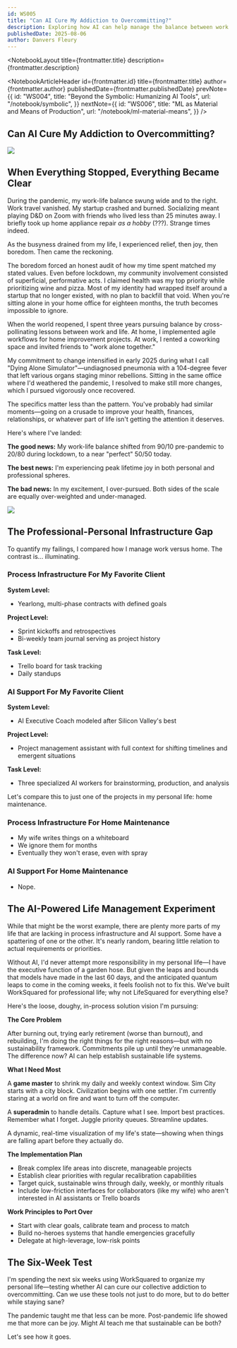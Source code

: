 ```yaml
---
id: WS005
title: "Can AI Cure My Addiction to Overcommitting?"
description: Exploring how AI can help manage the balance between work and life when you're overcommitted to both.
publishedDate: 2025-08-06
author: Danvers Fleury
---
```



<NotebookLayout 
  title={frontmatter.title}
  description={frontmatter.description}
>

<NotebookArticleHeader
  id={frontmatter.id}
  title={frontmatter.title}
  author={frontmatter.author}
  publishedDate={frontmatter.publishedDate}
  prevNote={{
    id: "WS004",
    title: "Beyond the Symbolic: Humanizing AI Tools",
    url: "/notebook/symbolic",
  }}
  nextNote={{
    id: "WS006",
    title: "ML as Material and Means of Production",
    url: "/notebook/ml-material-means",
  }}
/>

<article class="prose prose-li:my-0 [&_li_ul]:mt-0 prose-compact prose-blockquote:font-normal prose-ul:mt-0">

# Can AI Cure My Addiction to Overcommitting?

![](/images/articles/overcommitting/Not_so_balanced.jpg)

## When Everything Stopped, Everything Became Clear

During the pandemic, my work-life balance swung wide and to the right. Work travel vanished. My startup crashed and burned. Socializing meant playing D&D on Zoom with friends who lived less than 25 minutes away. I briefly took up home appliance repair _as a hobby_ (???). Strange times indeed.

As the busyness drained from my life, I experienced relief, then joy, then boredom. Then came the reckoning.

The boredom forced an honest audit of how my time spent matched my stated values. Even before lockdown, my community involvement consisted of superficial, performative acts. I claimed health was my top priority while prioritizing wine and pizza. Most of my identity had wrapped itself around a startup that no longer existed, with no plan to backfill that void. When you're sitting alone in your home office for eighteen months, the truth becomes impossible to ignore.

When the world reopened, I spent three years pursuing balance by cross-pollinating lessons between work and life. At home, I implemented agile workflows for home improvement projects. At work, I rented a coworking space and invited friends to "work alone together."

My commitment to change intensified in early 2025 during what I call "Dying Alone Simulator"—undiagnosed pneumonia with a 104-degree fever that left various organs staging minor rebellions. Sitting in the same office where I'd weathered the pandemic, I resolved to make still more changes, which I pursued vigorously once recovered.

The specifics matter less than the pattern. You've probably had similar moments—going on a crusade to improve your health, finances, relationships, or whatever part of life isn't getting the attention it deserves.

Here's where I've landed:

**The good news:** My work-life balance shifted from 90/10 pre-pandemic to 20/80 during lockdown, to a near "perfect" 50/50 today.

**The best news:** I'm experiencing peak lifetime joy in both personal and professional spheres.

**The bad news:** In my excitement, I over-pursued. Both sides of the scale are equally over-weighted and under-managed.

![](/images/articles/overcommitting/work-life-scales.jpg)

## The Professional-Personal Infrastructure Gap

To quantify my failings, I compared how I manage work versus home. The contrast is... illuminating.

### Process Infrastructure For My Favorite Client

**System Level:**

- Yearlong, multi-phase contracts with defined goals

**Project Level:**

- Sprint kickoffs and retrospectives
- Bi-weekly team journal serving as project history

**Task Level:**

- Trello board for task tracking
- Daily standups

### AI Support For My Favorite Client

**System Level:**

- AI Executive Coach modeled after Silicon Valley's best

**Project Level:**

- Project management assistant with full context for shifting timelines and emergent situations

**Task Level:**

- Three specialized AI workers for brainstorming, production, and analysis

Let's compare this to just one of the projects in my personal life: home maintenance.

### Process Infrastructure For Home Maintenance

- My wife writes things on a whiteboard
- We ignore them for months
- Eventually they won't erase, even with spray

### AI Support For Home Maintenance

- Nope.

## The AI-Powered Life Management Experiment

While that might be the worst example, there are plenty more parts of my life that are lacking in process infrastructure and AI support. Some have a spattering of one or the other. It's nearly random, bearing little relation to actual requirements or priorities.

Without AI, I'd never attempt more responsibility in my personal life—I have the executive function of a garden hose. But given the leaps and bounds that models have made in the last 60 days, and the anticipated quantum leaps to come in the coming weeks, it feels foolish not to fix this. We've built WorkSquared for professional life; why not LifeSquared for everything else?

Here's the loose, doughy, in-process solution vision I'm pursuing:

**The Core Problem**

After burning out, trying early retirement (worse than burnout), and rebuilding, I'm doing the right things for the right reasons—but with no sustainability framework. Commitments pile up until they're unmanageable. The difference now? AI can help establish sustainable life systems.

**What I Need Most**

A **game master** to shrink my daily and weekly context window. Sim City starts with a city block. Civilization begins with one settler. I'm currently staring at a world on fire and want to turn off the computer.

A **superadmin** to handle details. Capture what I see. Import best practices. Remember what I forget. Juggle priority queues. Streamline updates.

A dynamic, real-time visualization of my life's state—showing when things are falling apart before they actually do.

**The Implementation Plan**

- Break complex life areas into discrete, manageable projects
- Establish clear priorities with regular recalibration capabilities
- Target quick, sustainable wins through daily, weekly, or monthly rituals
- Include low-friction interfaces for collaborators (like my wife) who aren't interested in AI assistants or Trello boards

**Work Principles to Port Over**

- Start with clear goals, calibrate team and process to match
- Build no-heroes systems that handle emergencies gracefully
- Delegate at high-leverage, low-risk points

## The Six-Week Test

I'm spending the next six weeks using WorkSquared to organize my personal life—testing whether AI can cure our collective addiction to overcommitting. Can we use these tools not just to do more, but to do better while staying sane?

The pandemic taught me that less can be more. Post-pandemic life showed me that more can be joy. Might AI teach me that sustainable can be both?

Let's see how it goes.

</article>

</NotebookLayout>
